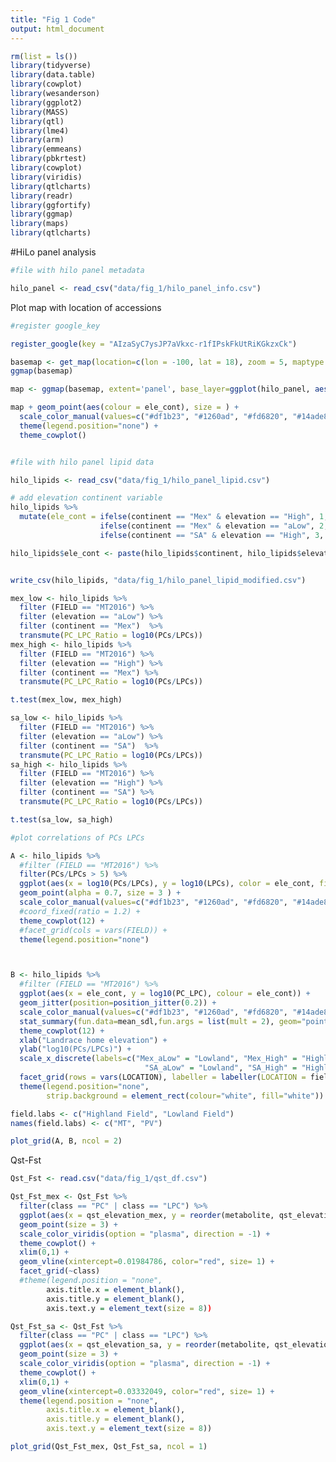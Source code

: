 ```yaml
---
title: "Fig 1 Code"
output: html_document
---
```

```r
rm(list = ls())
library(tidyverse)
library(data.table)
library(cowplot)
library(wesanderson)
library(ggplot2)
library(MASS)
library(qtl)
library(lme4)
library(arm)
library(emmeans)
library(pbkrtest)
library(cowplot)
library(viridis)
library(qtlcharts)
library(readr)
library(ggfortify)
library(ggmap)
library(maps)
library(qtlcharts)

```



#HiLo panel analysis

```r
#file with hilo panel metadata

hilo_panel <- read_csv("data/fig_1/hilo_panel_info.csv")


```

Plot map with location of accessions

```r
#register google_key

register_google(key = "AIzaSyC7ysJP7aVkxc-r1fIPskFkUtRiKGkzxCk")

basemap <- get_map(location=c(lon = -100, lat = 18), zoom = 5, maptype = "satellite", color = "bw", source='google')
ggmap(basemap)

map <- ggmap(basemap, extent='panel', base_layer=ggplot(hilo_panel, aes(x=Long, y=Lat))) #adds hilo panel info

map + geom_point(aes(colour = ele_cont), size = ) +
  scale_color_manual(values=c("#df1b23", "#1260ad", "#fd6820", "#14ade8")) +
  theme(legend.position="none") +
  theme_cowplot()



```

```r
#file with hilo panel lipid data

hilo_lipids <- read_csv("data/fig_1/hilo_panel_lipid.csv")

# add elevation continent variable
hilo_lipids %>%
  mutate(ele_cont = ifelse(continent == "Mex" & elevation == "High", 1,
                    ifelse(continent == "Mex" & elevation == "aLow", 2,
                    ifelse(continent == "SA" & elevation == "High", 3, 4))))

hilo_lipids$ele_cont <- paste(hilo_lipids$continent, hilo_lipids$elevation, sep = "_")


write_csv(hilo_lipids, "data/fig_1/hilo_panel_lipid_modified.csv")

mex_low <- hilo_lipids %>%
  filter (FIELD == "MT2016") %>%
  filter (elevation == "aLow") %>%
  filter (continent == "Mex")  %>%
  transmute(PC_LPC_Ratio = log10(PCs/LPCs))
mex_high <- hilo_lipids %>%
  filter (FIELD == "MT2016") %>%
  filter (elevation == "High") %>%
  filter (continent == "Mex") %>%
  transmute(PC_LPC_Ratio = log10(PCs/LPCs))

t.test(mex_low, mex_high)

sa_low <- hilo_lipids %>%
  filter (FIELD == "MT2016") %>%
  filter (elevation == "aLow") %>%
  filter (continent == "SA")  %>%
  transmute(PC_LPC_Ratio = log10(PCs/LPCs))
sa_high <- hilo_lipids %>%
  filter (FIELD == "MT2016") %>%
  filter (elevation == "High") %>%
  filter (continent == "SA") %>%
  transmute(PC_LPC_Ratio = log10(PCs/LPCs))

t.test(sa_low, sa_high)

#plot correlations of PCs LPCs

A <- hilo_lipids %>%
  #filter (FIELD == "MT2016") %>%
  filter(PCs/LPCs > 5) %>%
  ggplot(aes(x = log10(PCs/LPCs), y = log10(LPCs), color = ele_cont, fill = continent)) +
  geom_point(alpha = 0.7, size = 3 ) +
  scale_color_manual(values=c("#df1b23", "#1260ad", "#fd6820", "#14ade8")) +
  #coord_fixed(ratio = 1.2) +
  theme_cowplot(12) +
  #facet_grid(cols = vars(FIELD)) +
  theme(legend.position="none")



B <- hilo_lipids %>%
  #filter (FIELD == "MT2016") %>%
  ggplot(aes(x = ele_cont, y = log10(PC_LPC), colour = ele_cont)) +
  geom_jitter(position=position_jitter(0.2)) +
  scale_color_manual(values=c("#df1b23", "#1260ad", "#fd6820", "#14ade8")) +
  stat_summary(fun.data=mean_sdl,fun.args = list(mult = 2), geom="pointrange", color = "black") +
  theme_cowplot(12) +
  xlab("Landrace home elevation") +
  ylab("log10(PCs/LPCs)") +
  scale_x_discrete(labels=c("Mex_aLow" = "Lowland", "Mex_High" = "Highland",
                              "SA_aLow" = "Lowland", "SA_High" = "Highland")) +
  facet_grid(rows = vars(LOCATION), labeller = labeller(LOCATION = field.labs)) +
  theme(legend.position="none",
        strip.background = element_rect(colour="white", fill="white"))

field.labs <- c("Highland Field", "Lowland Field")
names(field.labs) <- c("MT", "PV")

plot_grid(A, B, ncol = 2)
```


Qst-Fst 

```r

Qst_Fst <- read.csv("data/fig_1/qst_df.csv")

Qst_Fst_mex <- Qst_Fst %>%
  filter(class == "PC" | class == "LPC") %>%
  ggplot(aes(x = qst_elevation_mex, y = reorder(metabolite, qst_elevation_mex), colour = insaturations)) +
  geom_point(size = 3) +  
  scale_color_viridis(option = "plasma", direction = -1) +
  theme_cowplot() +
  xlim(0,1) +
  geom_vline(xintercept=0.01984786, color="red", size= 1) +
  facet_grid(~class)
  #theme(legend.position = "none",
        axis.title.x = element_blank(),
        axis.title.y = element_blank(),
        axis.text.y = element_text(size = 8))

Qst_Fst_sa <- Qst_Fst %>%
  filter(class == "PC" | class == "LPC") %>%
  ggplot(aes(x = qst_elevation_sa, y = reorder(metabolite, qst_elevation_sa), colour = qst_elevation_sa)) +
  geom_point(size = 3) +  
  scale_color_viridis(option = "plasma", direction = -1) +
  theme_cowplot() +
  xlim(0,1) +
  geom_vline(xintercept=0.03332049, color="red", size= 1) +
  theme(legend.position = "none",
        axis.title.x = element_blank(),
        axis.title.y = element_blank(),
        axis.text.y = element_text(size = 8))

plot_grid(Qst_Fst_mex, Qst_Fst_sa, ncol = 1)
  

```

